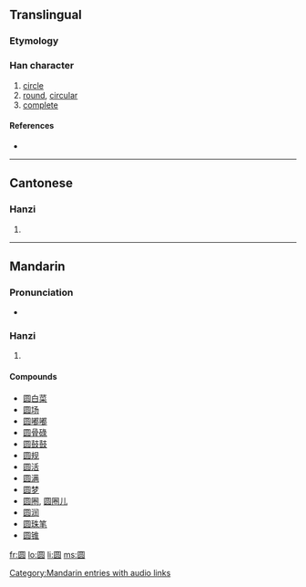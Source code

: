 {{also|圓|円}}
==Translingual==

===Etymology===
{{Han simp|圓|f=貝|t=贝}}

===Han character===
{{Han char|rn=31|rad=囗|as=07|sn=10|four=|canj=田口月人 (WRBO)}}

# [[circle]]
# [[round]], [[circular]]
# [[complete]]

====References====
* {{Han ref|kx=0219.041|hdz=10719.070|uh=5706|ud=22278}}

----

==Cantonese==

===Hanzi===
{{yue-hanzi|jyut=|y=yun4|tra=圓}}

# {{defn|Cantonese}}

----

==Mandarin==

===Pronunciation===
* {{audio|zh-yuán.ogg|audio}}

===Hanzi===
{{cmn-hanzi|tra=圓|pin=[[yuán]] ([[yuan2]])|wg=yüan<sup>2</sup>}}

# {{defn|Mandarin}}

====Compounds====
* [[圆白菜]]
* [[圆场]]
* [[圆嘟嘟]]
* [[圆骨碌]]
* [[圆鼓鼓]]
* [[圆规]]
* [[圆活]]
* [[圆满]]
* [[圆梦]]
* [[圆圈]], [[圆圈儿]]
* [[圆润]]
* [[圆珠笔]]
* [[圆锥]]

[[Category:Mandarin entries with audio links]]

[[fr:圆]]
[[lo:圆]]
[[li:圆]]
[[ms:圆]]